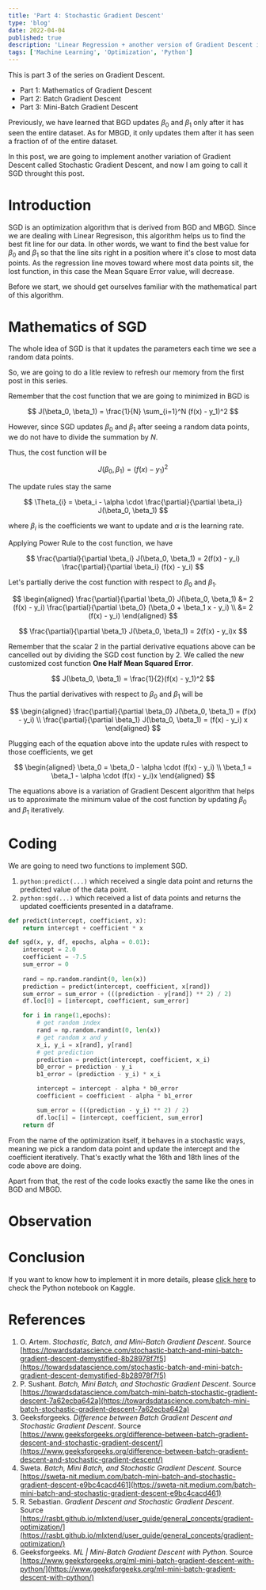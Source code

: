 ```yaml
---
title: 'Part 4: Stochastic Gradient Descent'
type: 'blog'
date: 2022-04-04
published: true
description: 'Linear Regression + another version of Gradient Descent in Python'
tags: ['Machine Learning', 'Optimization', 'Python']
---
```



This is part 3 of the series on Gradient Descent.

- <Link to="/blog/part-1-mathematics-of-gradient-descent">
    Part 1: Mathematics of Gradient Descent
  </Link>
- <Link to="/blog/part-2-batch-gradient-descent">
    Part 2: Batch Gradient Descent
  </Link>
- <Link to="/blog/part-3-mini-batch-gradient-descent">
    Part 3: Mini-Batch Gradient Descent
  </Link>



Previously, we have learned that BGD updates $\beta_0$ and $\beta_1$ only after it has seen the entire dataset. 
As for MBGD, it only updates them after it has seen a fraction of of the entire dataset.

In this post, we are going to implement another variation of Gradient Descent called Stochastic Gradient Descent, and now I am going to call it SGD throught this post.

# Introduction

SGD is an optimization algorithm that is derived from BGD and MBGD.
Since we are dealing with Linear Regresison, this algorithm helps us to find the best fit line for our data.
In other words, we want to find the best value for $\beta_0$ and $\beta_1$ so that the line sits right in a position where it's close to most data points.
As the regression line moves toward where most data points sit, the lost function, in this case the Mean Square Error value, will decrease.

Before we start, we should get ourselves familiar with the mathematical part of this algorithm.

# Mathematics of SGD

The whole idea of SGD is that it updates the parameters each time we see a random data points.

So, we are going to do a litle review to refresh our memory from the first post in this series.

Remember that the cost function that we are going to minimized in BGD is

$$
  J(\beta_0, \beta_1) = \frac{1}{N} \sum_{i=1}^N (f(x) - y_1)^2
$$

However, since SGD updates $\beta_0$ and $\beta_1$ after seeing a random data points, we do not have to divide the summation by $N$.

Thus, the cost function will be

$$
  J(\beta_0, \beta_1) = (f(x) - y_1)^2
$$

The update rules stay the same

$$
  \Theta_{i} = \beta_i - \alpha \cdot \frac{\partial}{\partial \beta_i} J(\beta_0, \beta_1)
$$

where $\beta_i$ is the coefficients we want to update and $\alpha$ is the learning rate.

Applying Power Rule to the cost function, we have

$$
    \frac{\partial}{\partial \beta_i} J(\beta_0, \beta_1) = 2(f(x) - y_i) \frac{\partial}{\partial \beta_i} (f(x) - y_i)
$$

Let's partially derive the cost function with respect to $\beta_0$ and $\beta_1$.

$$
    \begin{aligned}
        \frac{\partial}{\partial \beta_0} J(\beta_0, \beta_1)
        &= 2 (f(x) - y_i) \frac{\partial}{\partial \beta_0} (\beta_0 + \beta_1 x - y_i) \\
        &= 2 (f(x) - y_i)
    \end{aligned}
$$

$$
    \frac{\partial}{\partial \beta_1} J(\beta_0, \beta_1) = 2(f(x) - y_i)x
$$

Remember that the scalar $2$ in the partial derivative equations above can be cancelled out by dividing the SGD cost function by $2$.
We called the new customized cost function **One Half Mean Squared Error**.

$$
  J(\beta_0, \beta_1) = \frac{1}{2}(f(x) - y_1)^2
$$

Thus the partial derivatives with respect to $\beta_0$ and $\beta_1$ will be

$$
    \begin{aligned}
        \frac{\partial}{\partial \beta_0} J(\beta_0, \beta_1) = (f(x) - y_i) \\
        \frac{\partial}{\partial \beta_1} J(\beta_0, \beta_1) = (f(x) - y_i) x
    \end{aligned}
$$

Plugging each of the equation above into the update rules with respect to those coefficients, we get

$$
    \begin{aligned}
        \beta_0 = \beta_0 - \alpha \cdot (f(x) - y_i) \\
        \beta_1 = \beta_1 - \alpha \cdot (f(x) - y_i)x
    \end{aligned}
$$

The equations above is a variation of Gradient Descent algorithm that helps us to approximate the minimum value of the cost function by updating $\beta_0$ and $\beta_1$ iteratively.

# Coding

We are going to need two functions to implement SGD.
1. `python:predict(...)` which received a single data point and returns the predicted value of the data point.
2. `python:sgd(...)` which received a list of data points and returns the updated coefficients presented in a dataframe.

```python {16, 18}
def predict(intercept, coefficient, x):
    return intercept + coefficient * x

def sgd(x, y, df, epochs, alpha = 0.01):
    intercept = 2.0
    coefficient = -7.5
    sum_error = 0
    
    rand = np.random.randint(0, len(x))
    prediction = predict(intercept, coefficient, x[rand])
    sum_error = sum_error + (((prediction - y[rand]) ** 2) / 2)
    df.loc[0] = [intercept, coefficient, sum_error]

    for i in range(1,epochs):
        # get random index
        rand = np.random.randint(0, len(x))
        # get random x and y
        x_i, y_i = x[rand], y[rand]
        # get prediction
        prediction = predict(intercept, coefficient, x_i)
        b0_error = prediction - y_i
        b1_error = (prediction - y_i) * x_i

        intercept = intercept - alpha * b0_error
        coefficient = coefficient - alpha * b1_error 

        sum_error = (((prediction - y_i) ** 2) / 2)
        df.loc[i] = [intercept, coefficient, sum_error]
    return df
```

From the name of the optimization itself, it behaves in a stochastic ways, meaning we pick a random data point and update the intercept and the coefficient iteratively.
That's exactly what the 16th and 18th lines of the code above are doing.

Apart from that, the rest of the code looks exactly the same like the ones in BGD and MBGD.

# Observation


# Conclusion

If you want to know how to implement it in more details, please [click here](https://www.kaggle.com/bijonsetyawan/stochastic-gradient-descent) to check the Python notebook on Kaggle.

# References

1. O. Artem. _Stochastic, Batch, and Mini-Batch Gradient Descent_. Source [https://towardsdatascience.com/stochastic-batch-and-mini-batch-gradient-descent-demystified-8b28978f7f5](https://towardsdatascience.com/stochastic-batch-and-mini-batch-gradient-descent-demystified-8b28978f7f5)
2. P. Sushant. _Batch, Mini Batch, and Stochastic Gradient Descent_. Source [https://towardsdatascience.com/batch-mini-batch-stochastic-gradient-descent-7a62ecba642a](https://towardsdatascience.com/batch-mini-batch-stochastic-gradient-descent-7a62ecba642a)
3. Geeksforgeeks. _Difference between Batch Gradient Descent and Stochastic Gradient Descent_. Source [https://www.geeksforgeeks.org/difference-between-batch-gradient-descent-and-stochastic-gradient-descent/](https://www.geeksforgeeks.org/difference-between-batch-gradient-descent-and-stochastic-gradient-descent/)
4. Sweta. _Batch, Mini Batch, and Stochastic Gradient Descent_. Source [https://sweta-nit.medium.com/batch-mini-batch-and-stochastic-gradient-descent-e9bc4cacd461](https://sweta-nit.medium.com/batch-mini-batch-and-stochastic-gradient-descent-e9bc4cacd461)
5. R. Sebastian. _Gradient Descent and Stochastic Gradient Descent_. Source [https://rasbt.github.io/mlxtend/user_guide/general_concepts/gradient-optimization/](https://rasbt.github.io/mlxtend/user_guide/general_concepts/gradient-optimization/)
6. Geeksforgeeks. _ML | Mini-Batch Gradient Descent with Python_. Source [https://www.geeksforgeeks.org/ml-mini-batch-gradient-descent-with-python/](https://www.geeksforgeeks.org/ml-mini-batch-gradient-descent-with-python/)
